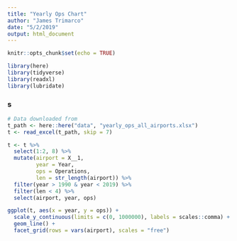 ```yaml
---
title: "Yearly Ops Chart"
author: "James Trimarco"
date: "5/2/2019"
output: html_document
---
```


```r
knitr::opts_chunk$set(echo = TRUE)
```

```r
library(here)
library(tidyverse)
library(readxl)
library(lubridate)

```

### s
```r
# Data downloaded from
t_path <- here::here("data", "yearly_ops_all_airports.xlsx") 
t <- read_excel(t_path, skip = 7)

t <- t %>% 
  select(1:2, 8) %>%
  mutate(airport = X__1, 
         year = Year, 
         ops = Operations, 
         len = str_length(airport)) %>%
  filter(year > 1990 & year < 2019) %>%
  filter(len < 4) %>%
  select(airport, year, ops) 

ggplot(t, aes(x = year, y = ops)) +
  scale_y_continuous(limits = c(0, 1000000), labels = scales::comma) +
  geom_line() +
  facet_grid(rows = vars(airport), scales = "free")
```

